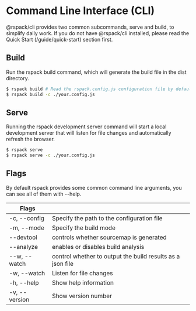 # Command Line Interface (CLI)

@rspack/cli provides two common subcommands, serve and build, to simplify daily work. If you do not have @rspack/cli installed, please read the Quick Start (/guide/quick-start) section first.

## Build

Run the rspack build command, which will generate the build file in the dist directory.

```sh
$ rspack build # Read the rspack.config.js configuration file by default
$ rspack build -c ./your.config.js
```

## Serve

Running the rspack development server command will start a local development server that will listen for file changes and automatically refresh the browser.

```sh
$ rspack serve
$ rspack serve -c ./your.config.js
```

## Flags

By default rspack provides some common command line arguments, you can see all of them with --help.

| Flags         |                                                            |
| ------------- | ---------------------------------------------------------- |
| -c, --config  | Specify the path to the configuration file                 |
| -m, --mode    | Specify the build mode                                     |
| --devtool     | controls whether sourcemap is generated                    |
| --analyze     | enables or disables build analysis                         |
| --w, --watch  | control whether to output the build results as a json file |
| -w, --watch   | Listen for file changes                                    |
| -h, --help    | Show help information                                      |
| -v, --version | Show version number                                        |

